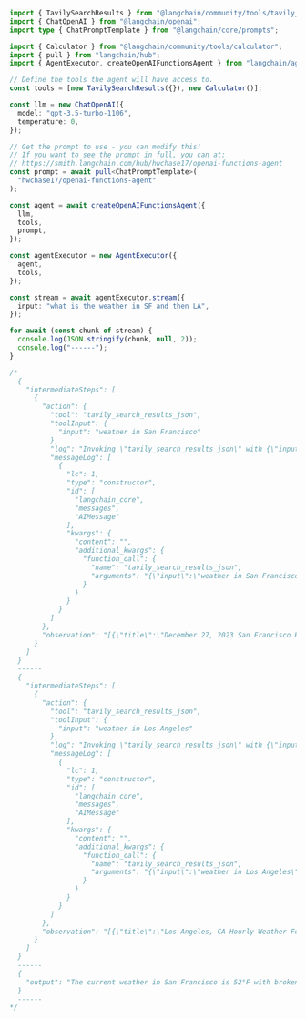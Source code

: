 ```typescript
import { TavilySearchResults } from "@langchain/community/tools/tavily_search";
import { ChatOpenAI } from "@langchain/openai";
import type { ChatPromptTemplate } from "@langchain/core/prompts";

import { Calculator } from "@langchain/community/tools/calculator";
import { pull } from "langchain/hub";
import { AgentExecutor, createOpenAIFunctionsAgent } from "langchain/agents";

// Define the tools the agent will have access to.
const tools = [new TavilySearchResults({}), new Calculator()];

const llm = new ChatOpenAI({
  model: "gpt-3.5-turbo-1106",
  temperature: 0,
});

// Get the prompt to use - you can modify this!
// If you want to see the prompt in full, you can at:
// https://smith.langchain.com/hub/hwchase17/openai-functions-agent
const prompt = await pull<ChatPromptTemplate>(
  "hwchase17/openai-functions-agent"
);

const agent = await createOpenAIFunctionsAgent({
  llm,
  tools,
  prompt,
});

const agentExecutor = new AgentExecutor({
  agent,
  tools,
});

const stream = await agentExecutor.stream({
  input: "what is the weather in SF and then LA",
});

for await (const chunk of stream) {
  console.log(JSON.stringify(chunk, null, 2));
  console.log("------");
}

/*
  {
    "intermediateSteps": [
      {
        "action": {
          "tool": "tavily_search_results_json",
          "toolInput": {
            "input": "weather in San Francisco"
          },
          "log": "Invoking \"tavily_search_results_json\" with {\"input\":\"weather in San Francisco\"}\n",
          "messageLog": [
            {
              "lc": 1,
              "type": "constructor",
              "id": [
                "langchain_core",
                "messages",
                "AIMessage"
              ],
              "kwargs": {
                "content": "",
                "additional_kwargs": {
                  "function_call": {
                    "name": "tavily_search_results_json",
                    "arguments": "{\"input\":\"weather in San Francisco\"}"
                  }
                }
              }
            }
          ]
        },
        "observation": "[{\"title\":\"December 27, 2023 San Francisco Bay Area weather forecast - MSN\",\"url\":\"https://www.msn.com/en-us/weather/topstories/december-27-2023-san-francisco-bay-area-weather-forecast/vi-AA1m61SY\",\"content\":\"Struggling retailer's CEO blames 'lazy' workers KRON4 Meteorologist John Shrable has the latest update on the unsettled weather system moving in on Wednesday....\",\"score\":0.96286,\"raw_content\":null},{\"title\":\"Weather in December 2023 in San Francisco, California, USA\",\"url\":\"https://www.timeanddate.com/weather/@5391959/historic?month=12&year=2023\",\"content\":\"Currently: 52 °F. Broken clouds. (Weather station: San Francisco International Airport, USA). See more current weather Select month: December 2023 Weather in San Francisco — Graph °F Sun, Dec 17 Lo:55 6 pm Hi:57 4 Mon, Dec 18 Lo:54 12 am Hi:55 7 Lo:54 6 am Hi:55 10 Lo:57 12 pm Hi:64 9 Lo:63 6 pm Hi:64 14 Tue, Dec 19 Lo:61\",\"score\":0.95828,\"raw_content\":null},{\"title\":\"December 27, 2023 San Francisco Bay Area weather forecast - Yahoo News\",\"url\":\"https://news.yahoo.com/december-27-2023-san-francisco-132217865.html\",\"content\":\"Wed, December 27, 2023, 8:22 AM EST KRON4 Meteorologist John Shrable has the latest update on the unsettled weather system moving in on Wednesday....\",\"score\":0.90699,\"raw_content\":null},{\"title\":\"Weather in San Francisco in December 2023\",\"url\":\"https://world-weather.info/forecast/usa/san_francisco/december-2023/\",\"content\":\"Mon Tue Wed Thu Fri Sat 1 +59° +54° 2 +61° +55° 3 +63° +55° 4 +63° +55° 5 +64° +54° 6 +61° +54° 7 +59°\",\"score\":0.90409,\"raw_content\":null},{\"title\":\"San Francisco, CA Hourly Weather Forecast | Weather Underground\",\"url\":\"https://www.wunderground.com/hourly/us/ca/san-francisco/date/2023-12-27\",\"content\":\"Wednesday Night 12/27. 57 % / 0.09 in. Considerable cloudiness with occasional rain showers. Low 54F. Winds SSE at 5 to 10 mph. Chance of rain 60%.\",\"score\":0.90221,\"raw_content\":null}]"
      }
    ]
  }
  ------
  {
    "intermediateSteps": [
      {
        "action": {
          "tool": "tavily_search_results_json",
          "toolInput": {
            "input": "weather in Los Angeles"
          },
          "log": "Invoking \"tavily_search_results_json\" with {\"input\":\"weather in Los Angeles\"}\n",
          "messageLog": [
            {
              "lc": 1,
              "type": "constructor",
              "id": [
                "langchain_core",
                "messages",
                "AIMessage"
              ],
              "kwargs": {
                "content": "",
                "additional_kwargs": {
                  "function_call": {
                    "name": "tavily_search_results_json",
                    "arguments": "{\"input\":\"weather in Los Angeles\"}"
                  }
                }
              }
            }
          ]
        },
        "observation": "[{\"title\":\"Los Angeles, CA Hourly Weather Forecast | Weather Underground\",\"url\":\"https://www.wunderground.com/hourly/us/ca/los-angeles/date/2023-12-22\",\"content\":\"Hourly Forecast for Friday 12/22 Friday 12/22 67 % / 0.09 in Rain showers early with some sunshine later in the day. High 64F. Winds light and variable. Chance of rain 70%. Friday Night 12/22...\",\"score\":0.97854,\"raw_content\":null},{\"title\":\"Weather in December 2023 in Los Angeles, California, USA - timeanddate.com\",\"url\":\"https://www.timeanddate.com/weather/usa/los-angeles/historic?month=12&year=2023\",\"content\":\"Currently: 61 °F. Clear. (Weather station: Los Angeles / USC Campus Downtown, USA). See more current weather Select month: December 2023 Weather in Los Angeles — Graph °F Sun, Dec 10 Lo:59 6 pm Hi:61 1 Mon, Dec 11 Lo:54 12 am Hi:59 2 Lo:52 6 am Hi:72 1 Lo:63 12 pm Hi:73 0 Lo:54 6 pm Hi:59 0 Tue, Dec 12 Lo:50\",\"score\":0.92493,\"raw_content\":null},{\"title\":\"Los Angeles, California December 2023 Weather Forecast - detailed\",\"url\":\"https://www.weathertab.com/en/g/o/12/united-states/california/los-angeles/\",\"content\":\"Free Long Range Weather Forecast for Los Angeles, California December 2023. Detailed graphs of monthly weather forecast, temperatures, and degree days. Enter any city, zip or place. °F °C. Help. United States ... Helping You Avoid Bad Weather. 30 days and beyond. Daily Forecast Daily;\",\"score\":0.91283,\"raw_content\":null},{\"title\":\"Weather in Los Angeles in December 2023\",\"url\":\"https://world-weather.info/forecast/usa/los_angeles/december-2023/\",\"content\":\"Los Angeles Weather Forecast for December 2023 is based on long term prognosis and previous years' statistical data. 2015 2016 2017 2018 2019 2020 2021 2022 2023 2024 Jan Feb Mar Apr May Jun Jul Aug Sep Oct Nov Dec December Start Week On Sunday Monday Sun Mon Tue Wed Thu Fri Sat 1 +66° +54° 2 +66° +52° 3 +66° +52° 4 +72° +55° 5 +77° +57° 6 +70°\",\"score\":0.91028,\"raw_content\":null},{\"title\":\"Los Angeles, California Long Range Weather Forecast\",\"url\":\"https://www.weathertab.com/en/c/2023/12/united-states/california/los-angeles/\",\"content\":\"United States Los Angeles, California Long Range Weather Forecast Helping You Avoid Bad Weather. 30 days and beyond. Daily ForecastDaily Calendar ForecastCalendar Detailed ForecastDetail December 2023Dec 2023\",\"score\":0.90321,\"raw_content\":null}]"
      }
    ]
  }
  ------
  {
    "output": "The current weather in San Francisco is 52°F with broken clouds. You can find more details about the weather forecast for San Francisco [here](https://www.timeanddate.com/weather/@5391959/historic?month=12&year=2023).\n\nThe current weather in Los Angeles is 61°F with clear skies. You can find more details about the weather forecast for Los Angeles [here](https://www.timeanddate.com/weather/usa/los-angeles/historic?month=12&year=2023)."
  }
  ------
*/
```
